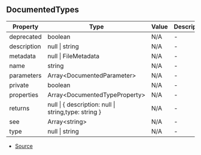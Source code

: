 ## DocumentedTypes


| Property | Type | Value | Description |
| ----------- | ----------- | ----------- | ----------- |
| deprecated | boolean | N/A | - |
| description | null \| string | N/A | - |
| metadata | null \| FileMetadata | N/A | - |
| name | string | N/A | - |
| parameters | Array\<DocumentedParameter> | N/A | - |
| private | boolean | N/A | - |
| properties | Array\<DocumentedTypeProperty> | N/A | - |
| returns | null \| \{ description: null \| string,type: string } | N/A | - |
| see | Array\<string> | N/A | - |
| type | null \| string | N/A | - |


- [Source](https://github.com/neplextech/typedoc-nextra/blob/8fffbbb/src/serializers/TypesSerializer.ts#L6)